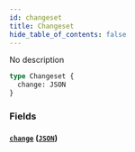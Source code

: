 ```yaml
---
id: changeset
title: Changeset
hide_table_of_contents: false
---
```



No description

```graphql
type Changeset {
  change: JSON
}
```


### Fields

#### [`change`](#) ([`JSON`](/swapi/scalars/json))

